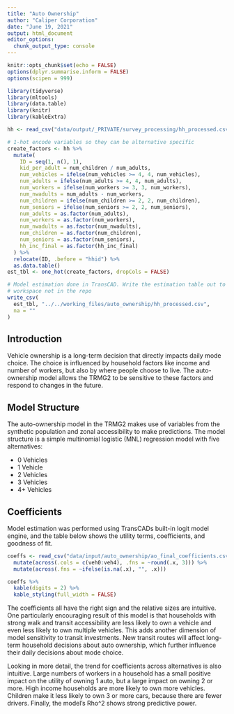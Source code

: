 ```yaml
---
title: "Auto Ownership"
author: "Caliper Corporation"
date: "June 19, 2021"
output: html_document
editor_options: 
  chunk_output_type: console
---
```


```r
knitr::opts_chunk$set(echo = FALSE)
options(dplyr.summarise.inform = FALSE)
options(scipen = 999)

library(tidyverse)
library(mltools)
library(data.table)
library(knitr)
library(kableExtra)
```

```r
hh <- read_csv("data/output/_PRIVATE/survey_processing/hh_processed.csv")
```

```r
# 1-hot encode variables so they can be alternative specific
create_factors <- hh %>%
  mutate(
    ID = seq(1, n(), 1),
    kid_per_adult = num_children / num_adults,
    num_vehicles = ifelse(num_vehicles >= 4, 4, num_vehicles),
    num_adults = ifelse(num_adults >= 4, 4, num_adults),
    num_workers = ifelse(num_workers >= 3, 3, num_workers),
    num_nwadults = num_adults - num_workers,
    num_children = ifelse(num_children >= 2, 2, num_children),
    num_seniors = ifelse(num_seniors >= 2, 2, num_seniors),
    num_adults = as.factor(num_adults),
    num_workers = as.factor(num_workers),
    num_nwadults = as.factor(num_nwadults),
    num_children = as.factor(num_children),
    num_seniors = as.factor(num_seniors),
    hh_inc_final = as.factor(hh_inc_final)
  ) %>%
  relocate(ID, .before = "hhid") %>%
  as.data.table()
est_tbl <- one_hot(create_factors, dropCols = FALSE)

# Model estimation done in TransCAD. Write the estimation table out to a
# workspace not in the repo
write_csv(
  est_tbl, "../../working_files/auto_ownership/hh_processed.csv",
  na = ""
)
```

## Introduction

Vehicle ownership is a long-term decision that directly impacts daily mode
choice. The choice is influenced by household factors like income and number
of workers, but also by where people choose to live. The auto-ownership model
allows the TRMG2 to be sensitive to these factors and respond to changes in the
future.

## Model Structure

The auto-ownership model in the TRMG2 makes use of variables from the synthetic
population and zonal accessibility to make predictions. The model structure is
a simple multinomial logistic (MNL) regression model with five alternatives:

- 0 Vehicles
- 1 Vehicle
- 2 Vehicles
- 3 Vehicles
- 4+ Vehicles

## Coefficients

Model estimation was performed using TransCADs built-in logit model engine, and
the table below shows the utility terms, coefficients, and goodness of fit.

```r
coeffs <- read_csv("data/input/auto_ownership/ao_final_coefficients.csv") %>%
  mutate(across(.cols = c(veh0:veh4), .fns = ~round(.x, 3))) %>%
  mutate(across(.fns = ~ifelse(is.na(.x), "", .x)))
```

```r
coeffs %>%
  kable(digits = 2) %>%
  kable_styling(full_width = FALSE)
```

The coefficients all have the right sign and the relative sizes are intuitive.
One particularly encouraging result of this model is that households with strong
walk and transit accessibility are less likely to own a vehicle and even less
likely to own multiple vehicles. This adds another dimension of model
sensitivity to transit investments. New transit routes will affect long-term
household decisions about auto ownership, which further influence their daily
decisions about mode choice.

Looking in more detail, the trend for coefficients across alternatives is also
intuitive. Large numbers of workers in a household has a small positive impact on the
utility of owning 1 auto, but a large impact on owning 2 or more. High income
households are more likely to own more vehicles. Children make it less likely to
own 3 or more cars, because there are fewer drivers. Finally, the model's Rho^2
shows strong predictive power.
